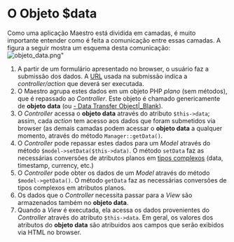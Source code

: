 <text xml:space="preserve">
= O Objeto $data =

Como uma aplicação Maestro está dividida em camadas, é muito importante entender como é feita a comunicação entre essas camadas. 
A figura a seguir mostra um esquema desta comunicação:
[[Image:objeto_data.png"]]

# A partir de um formulário apresentado no browser, o usuário faz a submissão dos dados. A [[>controller/urlformat|URL]] usada na submissão indica a ''controller/action'' que deverá ser executada.
# O Maestro agrupa estes dados em um objeto PHP ''plano'' (sem métodos), que é repassado ao ''Controller''. Este objeto é chamado genericamente de '''objeto data''' (ou [http://en.wikipedia.org/wiki/Data_transfer_object|DTO - Data Transfer Object|_Blank]).
# O ''Controller'' acessa o '''objeto data''' através do atributo <code>$this->data</code>; assim, cada ''action'' tem acesso aos dados que foram submetidos via browser (as demais camadas podem acessar o '''objeto data''' a qualquer momento, através do método <code>Manager::getData()</code>.
# O ''Controller'' pode repassar estes dados para um ''Model'' através do método <code>$model->setData($this->data)</code>. O método <code>setData</code> faz as necessárias conversões de atributos planos em [[>model/tipos|tipos complexos]] (data, timestamp, currency, etc.)
# O ''Controller'' pode obter os dados de um ''Model'' através do método <code>$model->getData()</code>. O método <code>getData</code> faz as necessárias conversões de tipos complexos em atributos planos.
# Os dados que o ''Controller'' necessita passar para a ''View'' são armazenados também no '''objeto data'''.
# Quando a ''View'' é executada, ela acessa os dados provenientes do ''Controller'' através do atributo <code>$this->data</code>. Em geral, os valores dos atributos do '''objeto data''' são atribuidos aos campos que serão exibidos via HTML no browser.
</text>